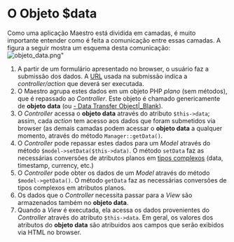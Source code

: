 <text xml:space="preserve">
= O Objeto $data =

Como uma aplicação Maestro está dividida em camadas, é muito importante entender como é feita a comunicação entre essas camadas. 
A figura a seguir mostra um esquema desta comunicação:
[[Image:objeto_data.png"]]

# A partir de um formulário apresentado no browser, o usuário faz a submissão dos dados. A [[>controller/urlformat|URL]] usada na submissão indica a ''controller/action'' que deverá ser executada.
# O Maestro agrupa estes dados em um objeto PHP ''plano'' (sem métodos), que é repassado ao ''Controller''. Este objeto é chamado genericamente de '''objeto data''' (ou [http://en.wikipedia.org/wiki/Data_transfer_object|DTO - Data Transfer Object|_Blank]).
# O ''Controller'' acessa o '''objeto data''' através do atributo <code>$this->data</code>; assim, cada ''action'' tem acesso aos dados que foram submetidos via browser (as demais camadas podem acessar o '''objeto data''' a qualquer momento, através do método <code>Manager::getData()</code>.
# O ''Controller'' pode repassar estes dados para um ''Model'' através do método <code>$model->setData($this->data)</code>. O método <code>setData</code> faz as necessárias conversões de atributos planos em [[>model/tipos|tipos complexos]] (data, timestamp, currency, etc.)
# O ''Controller'' pode obter os dados de um ''Model'' através do método <code>$model->getData()</code>. O método <code>getData</code> faz as necessárias conversões de tipos complexos em atributos planos.
# Os dados que o ''Controller'' necessita passar para a ''View'' são armazenados também no '''objeto data'''.
# Quando a ''View'' é executada, ela acessa os dados provenientes do ''Controller'' através do atributo <code>$this->data</code>. Em geral, os valores dos atributos do '''objeto data''' são atribuidos aos campos que serão exibidos via HTML no browser.
</text>